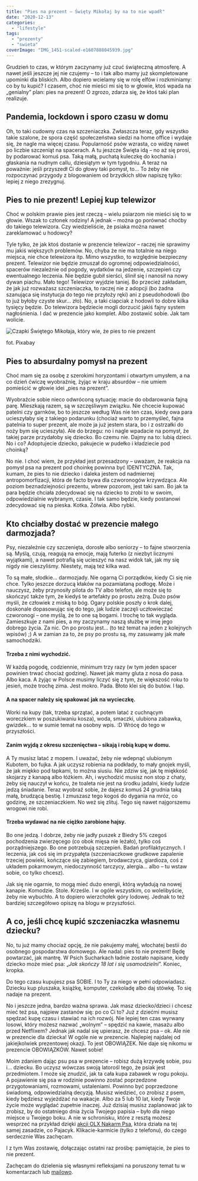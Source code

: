 ```yaml
---
title: "Pies na prezent – Święty Mikołaj by na to nie wpadł"
date: "2020-12-13"
categories: 
  - "lifestyle"
tags: 
  - "prezenty"
  - "swieta"
coverImage: "IMG_1451-scaled-e1607888045939.jpg"
---
```


Grudzień to czas, w którym zaczynamy już czuć świąteczną atmosferę. A nawet jeśli jeszcze jej nie czujemy – to i tak albo mamy już skompletowane upominki dla bliskich. Albo dopiero wcielamy się w rolę elfów i rozkminiamy: co by tu kupić? I czasem, choć nie mieści mi się to w głowie, ktoś wpada na „genialny” plan: pies na prezent! O zgrozo, zdarza się, że ktoś taki plan realizuje.

## **Pandemia, lockdown i sporo czasu w domu**

Oh, to taki cudowny czas na szczeniaczka. Zwłaszcza teraz, gdy wszystko takie szalone, że spora część społeczeństwa siedzi na home office i wydaje się, że nagle ma więcej czasu. Popularność psów wzrasta, co widzę nawet po liczbie szczeniąt na spacerach. A tu jeszcze Święta idą – no aż się prosi, by podarować komuś psa. Taką małą, puchatą kuleczkę do kochania i głaskania na nudnym callu, dziesiątym w tym tygodniu. A teraz na poważnie: jeśli przyszedł Ci do głowy taki pomysł, to... To żeby nie rozpoczynać przygody z blogowaniem od brzydkich słów napiszę tylko: lepiej z niego zrezygnuj.

## **Pies to nie prezent! Lepiej kup telewizor**

Choć w polskim prawie pies jest rzeczą – wielu psiarzom nie mieści się to w głowie. Wszak to członek rodziny! A jednak – można go porównać choćby do takiego telewizora. Czy wiedzieliście, że psiaka można nawet zareklamować u hodowcy?

Tyle tylko, że jak ktoś dostanie w prezencie telewizor – raczej nie sprawimy mu jakiś większych problemów. No, chyba że nie ma totalnie na niego miejsca, nie chce telewizora itp. Mimo wszystko, to względnie bezpieczny prezent. Telewizor nie będzie zmuszał do ogromnej odpowiedzialności, spacerów niezależnie od pogody, wydatków na jedzenie, szczepień czy ewentualnego leczenia. Nie będzie gubił sierści, ślinił się i nanosił na nowy dywan piachu. Mało tego! Telewizor wyjdzie taniej. Bo przecież zakładam, że jak już rozważasz szczeniaczka, to raczej nie z adopcji (bo żadna szanująca się instytucja do tego nie przyłoży ręki) ani z pseudohodowli (bo to już byłoby czyste skur... zło). No, a taki ciapciak z hodowli to dobre kilka tysięcy będzie. Do telewizora będziecie mogli dorzucić jakiś fajny system nagłośnienia. I dać w prezencie jako komplet. Albo zostawić sobie. Jak tam wolicie.

![Czapki Świętego Mikołaja, który wie, że pies to nie prezent](images/tropem-ogara-pies-na-prezent-1024x683.jpg "Czapki Świętego Mikołaja, który wie, że pies to nie prezent")

fot. Pixabay

## **Pies to absurdalny pomysł na prezent**

Choć mam się za osobę z szerokimi horyzontami i otwartym umysłem, a na co dzień ćwiczę wyobraźnię, żyjąc w kraju absurdów – nie umiem pomieścić w głowie idei „pies na prezent”.

Wyobraźcie sobie nieco odwróconą sytuację: macie do obdarowania fajną parę. Mieszkają razem, są w szczęśliwym związku. Nie chcecie kupować patelni czy garnków, bo to jeszcze według Was nie ten czas, kiedy owa para ucieszyłaby się z takiego podarunku (chociaż warto to przemyśleć, fajna patelnia to super prezent, ale może ja już jestem stara, bo i z ostrzałki do noży bym się ucieszyła). Ale do brzegu: no i nagle wpadacie na pomysł, że takiej parze przydałoby się dziecko. Bo czemu nie. Dajmy na to: lubią dzieci. No i co? Adoptujecie dziecko, pakujecie w pudełko i kładziecie pod choinką?

No nie. I choć wiem, że przykład jest przesadzony – uważam, że reakcja na pomysł psa na prezent pod choinkę powinna być IDENTYCZNA. Tak, kumam, że pies to nie dziecko i daleka jestem od nadmiernej antropomorfizacji, która de facto bywa dla czworonogów krzywdząca. Ale poziom beznadziejności prezentu, wbrew pozorom, jest taki sam. Bo jak ta para będzie chciała zdecydować się na dziecko to zrobi to w swoim, odpowiedzialnie wybranym, czasie. I tak samo będzie, kiedy postanowi zdecydować się na pieska. Kotka. Żółwia. Albo rybki.

## **Kto chciałby dostać w prezencie małego darmozjada?**

Psy, niezależnie czy szczenięta, dorosłe albo seniorzy – to fajne stworzenia są. Myślą, czują, reagują na emocje, mają futerko (z niezbyt licznymi wyjątkami), a nawet potrafią się ucieszyć na nasz widok tak, jak my się nigdy nie cieszyliśmy. Niestety, mają też kilka wad.

To są małe, słodkie... darmozjady. Nie ogarną Ci porządków, kiedy Ci się nie chce. Tylko jeszcze dorzucą kłaków na pozamiataną podłogę. Może i nauczysz, żeby przynosiły pilota do TV albo telefon, ale może się to skończyć także tym, że kiedyś te artefakty po prostu zeżrą. Dużo psów myśli, że człowiek z miską to bóg. Ogary polskie poszły o krok dalej, doskonale dopasowując się do tego, jak ludzie zaczęli uczłowieczać czworonogi – one myślą, że to one są bogami. I trochę to tak wygląda. Zamieszkuje z nami pies, a my zaczynamy naszą służbę w imię jego dobrego życia. Za nic. On po prostu jest... (to też temat na jeden z kolejnych wpisów) ;) A w zamian za to, że psy po prostu są, my zasuwamy jak małe samochodziki.

#### **Trzeba z nimi wychodzić**.

W każdą pogodę, codziennie, minimum trzy razy (w tym jeden spacer powinien trwać chociaż godzinę). Nawet jak mamy gluta z nosa do pasa. Albo kaca. A żyjąc w Polsce musimy liczyć się z tym, że większość roku to jesień, może trochę zima. Jest mokro. Pada. Błoto klei się do butów. I łap.

#### **A na spacer należy się spakować jak na wycieczkę**.

Worki na kupy (tak, trzeba sprzątać, a potem latać z cuchnącym woreczkiem w poszukiwaniu kosza), woda, smaczki, ulubiona zabawka, gwizdek... to w sumie temat na osobny wpis. :D Wrócę do tego w przyszłości.

#### **Zanim wyjdą z okresu szczenięctwa – sikają i robią kupę w domu**.

A Ty musisz latać z mopem. I uważać, żeby nie wdepnąć ulubionym Kubotem, bo fujka. A jak uczysz robienia na podkłady, to mały gnojek myśli, że jak miękko pod łapkami, to można siusiu. Nie zdziw się, jak tę miękkość skojarzy z kanapą albo łóżkiem. Ah, i wychodzić musisz non stop z chaty, żeby się nauczył w końcu, że toaleta nie jest na środku jadalni, kiedy ludzie jedzą śniadanie. Teraz wyobraź sobie, że dajesz komuś 24 grudnia taką małą, brudzącą bestię. I zmuszasz tego kogoś do dygania na mróz, co godzinę, ze szczeniaczkiem. No weź się zlituj. Tego się nawet najgorszemu wrogowi nie robi.

#### **Trzeba wydawać na nie ciężko zarobione hajsy**.

Bo one jedzą. I dobrze, żeby nie jadły puszek z Biedry 5% czegoś pochodzenia zwierzęcego (co obok mięsa nie leżało), tylko coś porządniejszego. Bo one potrzebują szczepień. Badań profilaktycznych. I leczenia, jak coś się im przypałęta (szczeniaczkowe grudkowe zapalenie trzeciej powieki, kończące się zabiegiem, brodawczyca, giardioza, coś z układem pokarmowym, niedoczynność tarczycy, alergia... albo – tu wstaw sobie, co tylko chcesz).

Jak się nie ogarnie, to mogą mieć dużo energii, którą wyładują na nowej kanapie. Komodzie. Stole. Krześle. I w ogóle wszystkim, co wolelibyście, żeby nie wybuchło. A to dopiero wierzchołek góry lodowej. Jednak to też bardziej szczegółowo opiszę na blogu w przyszłości.

## **A co, jeśli chcę kupić szczeniaczka własnemu dziecku?**

No, tu już mamy chociaż opcję, że nie pakujemy małej, włochatej bestii do osobnego gospodarstwa domowego. Ale nadal: pies to nie prezent! Będę powtarzać, jak mantrę. W Psich Sucharkach ładnie zostało napisane, kiedy dziecko może mieć psa: „_Jak skończy 18 lat i się usamodzielni_”. Koniec, kropka.

Do tego czasu kupujesz psa SOBIE. I to Ty za niego w pełni odpowiadasz. Dziecku kup pluszaka, książkę, komputer, czekoladę albo daj stówkę. To się nadaje na prezent.

No i jeszcze jedna, bardzo ważna sprawa. Jak masz dziecko/dzieci i chcesz mieć też psa, najpiew zastanów się: po co Ci to? Już z dziećmi musisz spędzać kupę czasu i stawiać na ich rozwój. Nie lepiej ten czas wyrwany losowi, który możesz nazwać „wolnym” – spędzić na kawie, masażu albo przed Netflixem? Jednak jak nadal się upierasz, że chcesz psa – ok. Ale nie w prezencie dla dziecka! W ogóle nie w prezencie. Najlepiej najdalej od jakiejkolwiek prezentowej okazji. To jest OBOWIĄZEK. Nie daje się nikomu w prezencie OBOWIĄZKÓW. Nawet sobie!

Moim zdaniem dając psu psa w prezencie – robisz dużą krzywdę sobie, psu i... dziecku. Bo uczysz wówczas swoją latorośl tego, że psiak jest przedmiotem. I może się znudzić, jak ta cała kupa zabawek w rogu pokoju. A pojawienie się psa w rodzinie powinno zostać poprzedzone przygotowaniami, rozmowami, ustaleniami. Powinno być poprzedzone świadomą, odpowiedzialną decyzją. Musisz wiedzieć, co zrobisz z psem, kiedy będziesz wyjeżdżać na wakacje. Albo za 5 lub 10 lat, kiedy Twoje życie może wyglądać zupełnie inaczej. Już dzisiaj musisz zaplanować jak to zrobisz, by do ostatniego dnia życia Twojego papisia – było dla niego miejsce u Twojego boku. A nie w schronisku, które z resztą możesz wesprzeć na przykład dzięki [akcji OLX Nakarm Psa](https://www.olx.pl/lp/nakarm-psa/?utm_source=web&utm_medium=ikonka&utm_campaign=nakarm-psa), która działa na tej samej zasadzie, co Pajacyk. Klikacie-karmicie (tylko z telefonu), do czego serdecznie Was zachęcam.

I z tym Was zostawię, dołączając ostatni raz prośbę: pamiętajcie, że pies to nie prezent.

Zachęcam do dzielenia się własnymi refleksjami na poruszony temat tu w komentarzach lub [mailowo](https://tropemogara.pl/kontakt/).
